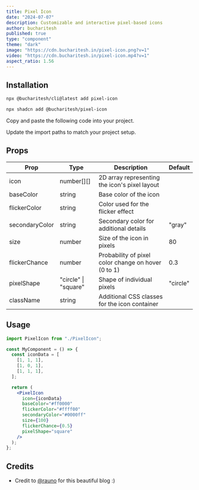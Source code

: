 ```yaml
---
title: Pixel Icon
date: "2024-07-07"
description: Customizable and interactive pixel-based icons
author: bucharitesh
published: true
type: "component"
theme: "dark"
image: "https://cdn.bucharitesh.in/pixel-icon.png?v=1"
video: "https://cdn.bucharitesh.in/pixel-icon.mp4?v=1"
aspect_ratio: 1.56
---
```


<ComponentPreview name="pixel-icon-demo" openInV0Url />

## Installation

<CodeTabs className="gap-0">

<TabsListInstallType />

<TabsContent value="bucharitesh-cli" className="[&>figure]:mb-0">

```bash
npx @bucharitesh/cli@latest add pixel-icon
```

</TabsContent>

<TabsContent value="shadcn-cli" className="[&>figure]:mb-0">

```bash
npx shadcn add @bucharitesh/pixel-icon
```

</TabsContent>

<TabsContent value="manual">

<Steps>

<Step>Copy and paste the following code into your project.</Step>

<ComponentSource 
  name="pixel-icon" 
  title="components/pixel-icon.tsx"
  showLineNumbers 
/>

<Step>Update the import paths to match your project setup.</Step>

</Steps>

</TabsContent>

</CodeTabs>

## Props

| Prop           | Type                 | Description                                         | Default  |
| -------------- | -------------------- | --------------------------------------------------- | -------- |
| icon           | number[][]           | 2D array representing the icon's pixel layout       |          |
| baseColor      | string               | Base color of the icon                              |          |
| flickerColor   | string               | Color used for the flicker effect                   |          |
| secondaryColor | string               | Secondary color for additional details              | "gray"   |
| size           | number               | Size of the icon in pixels                          | 80       |
| flickerChance  | number               | Probability of pixel color change on hover (0 to 1) | 0.3      |
| pixelShape     | "circle" \| "square" | Shape of individual pixels                          | "circle" |
| className      | string               | Additional CSS classes for the icon container       |          |

## Usage

```jsx
import PixelIcon from "./PixelIcon";

const MyComponent = () => {
  const iconData = [
    [1, 1, 1],
    [1, 0, 1],
    [1, 1, 1],
  ];

  return (
    <PixelIcon
      icon={iconData}
      baseColor="#ff0000"
      flickerColor="#ffff00"
      secondaryColor="#0000ff"
      size={100}
      flickerChance={0.5}
      pixelShape="square"
    />
  );
};
```

## Credits

- Credit to [@rauno](https://rauno.me/craft/vercel#pixelated-iconography) for this beautiful blog :)
